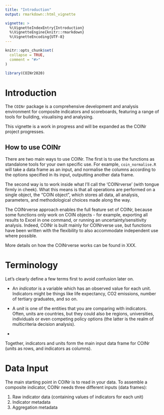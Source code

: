 ```yaml
---
title: "Introduction"
output: rmarkdown::html_vignette

vignette: >
  %\VignetteIndexEntry{Introduction}
  %\VignetteEngine{knitr::rmarkdown}
  %\VignetteEncoding{UTF-8}
---
```


```r
knitr::opts_chunk$set(
  collapse = TRUE,
  comment = "#>"
)
```

```r
library(COINr2020)
```

# Introduction

The `COINr` package is a comprehensive development and analysis environment for composite indicators and scoreboards, featuring a range of tools for building, visualising and analysing.

This vignette is a work in progress and will be expanded as the COINr project progresses.

## How to use COINr

There are two main ways to use COINr. The first is to use the functions as standalone tools for your own specific use. For example, `coin_normalise.R` will take a data frame as an input, and normalise the columns according to the options specified in its input, outputting another data frame.

The second way is to work inside what I'll call the 'COINrverse' (with tongue firmly in cheek). What this means is that all operations are performed on a single object, the "COIN object", which stores all data, all analysis, parameters, and methodological choices made along the way.

The COINrverse approach enables the full feature set of COINr, because some functions only work on COIN objects - for example, exporting all results to Excel in one command, or running an uncertainty/sensitivity analysis. Indeed, COINr is built mainly for COINrverse use, but functions have been written with the flexibility to also accommodate independent use where possible.

More details on how the COINrverse works can be found in XXX.

# Terminology

Let's clearly define a few terms first to avoid confusion later on.

+ An *indicator* is a variable which has an observed value for each unit. Indicators might be things like life expectancy, CO2 emissions, number of tertiary graduates, and so on.

+ A *unit* is one of the entities that you are comparing with indicators. Often, units are countries, but they could also be regions, universities, individuals or even competing policy options (the latter is the realm of multicriteria decision analysis).

+

Together, indicators and units form the main input data frame for COINr (units as rows, and indicators as columns).

# Data Input

The main starting point in COINr is to read in your data. To assemble a composite indicator, COINr needs three different inputs (data frames):

1. Raw indicator data (containing values of indicators for each unit)
2. Indicator metadata
3. Aggregation metadata
